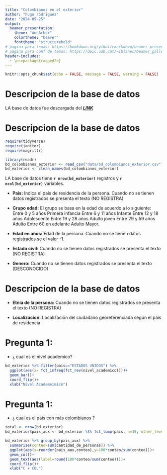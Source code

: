 ---
title: "Colombianos en el exterior"
author: "hugo rodriguez"
date: "2024-05-25"
output:
  beamer_presentation:
    theme: "AnnArbor"
    colortheme: "beaver"
    fonttheme: "structurebold"
# pagina para temas: https://bookdown.org/yihui/rmarkdown/beamer-presentation.html
# pagina para conf de temas: https://deic.uab.cat/~iblanes/beamer_gallery/
header-includes:
  - \usepackage{ragged2e}
---

```{r setup, include=FALSE}
knitr::opts_chunk$set(echo = FALSE, message = FALSE, warning = FALSE)

```

# Descripcion de la base de datos


LA base de datos fue descargada del [**_LINK_**](https://www.datos.gov.co/Estad-sticas-Nacionales/Colombianos-registrados-en-el-exterior/y399-rzwf/about_data)

\centerline{\includegraphics[height=1.4 in]{exterior.jpg}}

# Descripcion de la base de datos

```{r}
require(tidyverse)
require(janitor)
require(magrittr)
```


<!-- trabajar con cache -->
```{r cache=TRUE}
library(readr)
bd_colombianos_exterior <- read_csv("data/bd_colombianos_exterior.csv")
bd_exterior <- clean_names(bd_colombianos_exterior)
```


LA base de datos tiene **`r nrow(bd_exterior)`** registros y **`r ncol(bd_exterior)`** variables.

- __Pais:__ Indica el país de residencia de la persona. Cuando no se tienen datos registrados se presenta el texto (NO REGISTRA)

- __Grupo edad:__ El grupo se basa en la edad de acuerdo a lo siguiente: Entre 0 y 5 años Primera infancia Entre 6 y 11 años Infante Entre 12 y 18 años Adolescente Entre 19 y 28 años Adulto joven Entre 29 y 59 años Adulto Entre 60 en adelante Adulto Mayor.

- __Edad en años:__ Edad de la persona. Cuando no se tienen datos registrados se el valor -1.

- __Estado civil:__ Cuando no se tienen datos registrados se presenta el texto (NO REGISTRA)

- __Genero:__ Cuando no se tienen datos registrados se presenta el texto (DESCONOCIDO)

# Descripcion de la base de datos

- __Etnia de la persona:__ Cuando no se tienen datos registrados se presenta el texto (NO REGISTRA)

- __Localizacion:__ Localización del ciudadano georeferenciada según el país de residencia


# Pregunta 1:

* ¿ cual es el nivel academico?
```{r fig.width=6, fig.height=3}
bd_exterior %>% filter(pais=="ESTADOS UNIDOS") %>% 
  ggplot(aes(x= fct_infreq(fct_rev(nivel_academico))))+
  geom_bar()+
  coord_flip()+
  xlab("Nivel Academeimico")
```
# Pregunta 1:

* ¿ cual es el pais con más colombianos ?
```{r }
total <- nrow(bd_exterior)
bd_exterior$pais_aux <- bd_exterior %$% fct_lump(pais, n=10, other_level = "otros")

bd_exterior %>% group_by(pais_aux) %>% 
  summarise(conteo=sum(cantidad_de_personas)) %>% 
  ggplot(aes(x=reorder(pais_aux,conteo),y=100*conteo/sum(conteo)))+
  geom_col()+
  geom_text(aes(label=round(100*conteo/sum(conteo))))+
  coord_flip()+
  xlab("C + COL")

```

